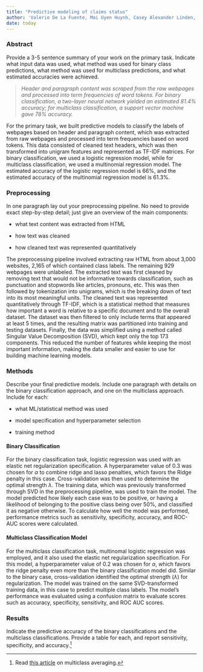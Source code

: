 ```yaml
---
title: "Predictive modeling of claims status"
author: 'Valerie De La Fuente, Mai Uyen Huynh, Casey Alexander Linden, Nazhah Mir'
date: today
---
```


### Abstract

Provide a 3-5 sentence summary of your work on the primary task. Indicate what input data was used, what method was used for binary class predictions, what method was used for multiclass predictions, and what estimated accuracies were achieved. 

> *Header and paragraph content was scraped from the raw webpages and processed into term frequencies of word tokens. For binary classification, a two-layer neural network yielded an estimated 81.4% accuracy; for multiclass classification, a support vector machine gave 78% accuracy.*

For the primary task, we built predictive models to classify the labels of webpages based on header and paragraph content, which was extracted from raw webpages and processed into term frequencies based on word tokens. This data consisted of cleaned text headers, which was then transformed into unigram features and represented as TF-IDF matrices. For binary classification, we used a logistic regression model, while for multiclass classification, we used a multinomial regression model. The estimated accuracy of the logistic regression model is 66%, and the estimated accuracy of the multinomial regression model is 61.3%. 

### Preprocessing

In one paragraph lay out your preprocessing pipeline. No need to provide exact step-by-step detail; just give an overview of the main components:

-   what text content was extracted from HTML

-   how text was cleaned

-   how cleaned text was represented quantitatively

The preprocessing pipeline involved extracting raw HTML from about 3,000 websites, 2,165 of which contained class labels. The remaining 929 webpages were unlabeled. The extracted text was first cleaned by removing text that would not be informative towards classification, such as punctuation and stopwords like articles, pronouns, etc. This was then followed by tokenization into unigrams, which is the breaking down of text into its most meaningful units. The cleaned text was  represented quantitatively through TF-IDF, which is a statistical method that measures how important a word is relative to a specific document and to the overall dataset. The dataset was then filtered to only include terms that appeared at least 5 times, and the resulting matrix was partitioned into training and testing datasets. Finally, the data was simplified using a method called Singular Value Decomposition (SVD), which kept only the top 173 components. This reduced the number of features while keeping the most important information, making the data smaller and easier to use for building machine learning models.

### Methods

Describe your final predictive models. Include one paragraph with details on the binary classification approach, and one on the multiclass approach. Include for each:

-   what ML/statistical method was used

-   model specification and hyperparameter selection

-   training method

#### Binary Classification
For the binary classification task, logistic regression was used with an elastic net regularization specification. A hyperparameter value of 0.3 was chosen for $\alpha$ to combine ridge and lasso penalties, which favors the Ridge penalty in this case. Cross-validation was then used to determine the optimal strength $\lambda$. The training data, which was previously transformed through SVD in the preprocessing pipeline, was used to train the model. The model predicted how likely each case was to be positive, or having a likelihood of belonging to the positive class being over 50%, and classified it as negative otherwise. To calculate how well the model was performed, performance metrics such as sensitivity, specificity, accuracy, and ROC-AUC scores were calculated.

#### Multiclass Classification Model
For the multiclass classification task, multinomal logistic regression was employed, and it also used the elastic net regularization specification. For this model, a hyperparameter value of 0.2 was chosen for $\alpha$, which favors the ridge penalty even more than the binary classification model did. Similar to the binary case, cross-validation identified the optimal strength ($\lambda$) for regularization. The model was trained on the same SVD-transformed training data, in this case to predict multiple class labels. The model's performance was evaluated using a confusion matrix to evaluate scores such as accuracy, specificity, sensitivity, and ROC AUC scores.  

### Results

Indicate the predictive accuracy of the binary classifications and the multiclass classifications. Provide a table for each, and report sensitivity, specificity, and accuracy.[^1]

[^1]: Read [this article](https://yardstick.tidymodels.org/articles/multiclass.html) on multiclass averaging.
